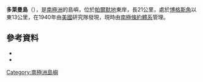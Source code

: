 {{Coord|70|37|S|60|45|W|source:GNIS|display=title}}

'''多萊曼島'''（{{lang-en|Dolleman Island}}），是[[南極洲|南極洲]]的島嶼，位於[[帕爾默地|帕爾默地]]東岸，長21公里，處於[[博格斯角|博格斯角]]以東13公里，在1940年由[[美國|美國]]研究隊發現，現時由[[南極條約體系|南極條約體系]]管理。

==參考資料==
{{usgs-gazetteer}}

*{{cite gnis | type = antarid | id = 3956| name = Dolleman Island| accessdate = 2012-01-24}}
*{{usgs-gazetteer|id=3956}}

{{Antarctica-geo-stub}}
[[Category:南極洲島嶼|Category:南極洲島嶼]]